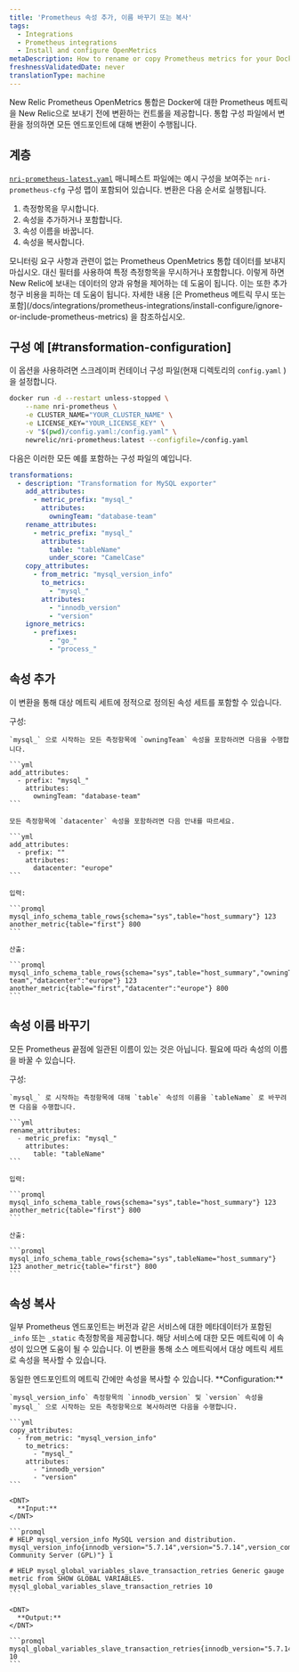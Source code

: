 ```yaml
---
title: 'Prometheus 속성 추가, 이름 바꾸기 또는 복사'
tags:
  - Integrations
  - Prometheus integrations
  - Install and configure OpenMetrics
metaDescription: How to rename or copy Prometheus metrics for your Docker integration before sending them to New Relic.
freshnessValidatedDate: never
translationType: machine
---
```


New Relic Prometheus OpenMetrics 통합은 Docker에 대한 Prometheus 메트릭을 New Relic으로 보내기 전에 변환하는 컨트롤을 제공합니다. 통합 구성 파일에서 변환을 정의하면 모든 엔드포인트에 대해 변환이 수행됩니다.

## 계층

[`nri-prometheus-latest.yaml`](https://download.newrelic.com/infrastructure_agent/integrations/kubernetes/nri-prometheus-latest.yaml) 매니페스트 파일에는 예시 구성을 보여주는 `nri-prometheus-cfg` 구성 맵이 포함되어 있습니다. 변환은 다음 순서로 실행됩니다.

1. 측정항목을 무시합니다.
2. 속성을 추가하거나 포함합니다.
3. 속성 이름을 바꿉니다.
4. 속성을 복사합니다.

<Callout variant="important">
  모니터링 요구 사항과 관련이 없는 Prometheus OpenMetrics 통합 데이터를 보내지 마십시오. 대신 필터를 사용하여 특정 측정항목을 무시하거나 포함합니다. 이렇게 하면 New Relic에 보내는 데이터의 양과 유형을 제어하는 데 도움이 됩니다. 이는 또한 추가 청구 비용을 피하는 데 도움이 됩니다. 자세한 내용 [은 Prometheus 메트릭 무시 또는 포함](/docs/integrations/prometheus-integrations/install-configure/ignore-or-include-prometheus-metrics) 을 참조하십시오.
</Callout>

## 구성 예 [#transformation-configuration]

이 옵션을 사용하려면 스크레이퍼 컨테이너 구성 파일(현재 디렉토리의 `config.yaml` )을 설정합니다.

```sh
docker run -d --restart unless-stopped \
    --name nri-prometheus \
    -e CLUSTER_NAME="YOUR_CLUSTER_NAME" \
    -e LICENSE_KEY="YOUR_LICENSE_KEY" \
    -v "$(pwd)/config.yaml:/config.yaml" \
    newrelic/nri-prometheus:latest --configfile=/config.yaml
```

다음은 이러한 모든 예를 포함하는 구성 파일의 예입니다.

```yml
transformations:
  - description: "Transformation for MySQL exporter"
    add_attributes:
      - metric_prefix: "mysql_"
        attributes:
          owningTeam: "database-team"
    rename_attributes:
      - metric_prefix: "mysql_"
        attributes:
          table: "tableName"
          under_score: "CamelCase"
    copy_attributes:
      - from_metric: "mysql_version_info"
        to_metrics:
          - "mysql_"
        attributes:
          - "innodb_version"
          - "version"
    ignore_metrics:
      - prefixes:
          - "go_"
          - "process_"
```

## 속성 추가

이 변환을 통해 대상 메트릭 세트에 정적으로 정의된 속성 세트를 포함할 수 있습니다.

<CollapserGroup>
  <Collapser id="example-copy" title="속성 추가">
    구성:

    `mysql_` 으로 시작하는 모든 측정항목에 `owningTeam` 속성을 포함하려면 다음을 수행합니다.

    ```yml
    add_attributes:
      - prefix: "mysql_"
        attributes: 
          owningTeam: "database-team"
    ```

    모든 측정항목에 `datacenter` 속성을 포함하려면 다음 안내를 따르세요.

    ```yml
    add_attributes:
      - prefix: ""
        attributes: 
          datacenter: "europe"
    ```

    입력:

    ```promql
    mysql_info_schema_table_rows{schema="sys",table="host_summary"} 123 another_metric{table="first"} 800
    ```

    산출:

    ```promql
    mysql_info_schema_table_rows{schema="sys",table="host_summary","owningTeam":"database-team","datacenter":"europe"} 123 another_metric{table="first","datacenter":"europe"} 800
    ```
  </Collapser>
</CollapserGroup>

## 속성 이름 바꾸기

모든 Prometheus 끝점에 일관된 이름이 있는 것은 아닙니다. 필요에 따라 속성의 이름을 바꿀 수 있습니다.

<CollapserGroup>
  <Collapser id="example-rename" title="속성 이름 바꾸기">
    구성:

    `mysql_` 로 시작하는 측정항목에 대해 `table` 속성의 이름을 `tableName` 로 바꾸려면 다음을 수행합니다.

    ```yml
    rename_attributes:
      - metric_prefix: "mysql_" 
        attributes:
          table: "tableName"
    ```

    입력:

    ```promql
    mysql_info_schema_table_rows{schema="sys",table="host_summary"} 123 another_metric{table="first"} 800
    ```

    산출:

    ```promql
    mysql_info_schema_table_rows{schema="sys",tableName="host_summary"} 123 another_metric{table="first"} 800
    ```
  </Collapser>
</CollapserGroup>

## 속성 복사

일부 Prometheus 엔드포인트는 버전과 같은 서비스에 대한 메타데이터가 포함된 `_info` 또는 `_static` 측정항목을 제공합니다. 해당 서비스에 대한 모든 메트릭에 이 속성이 있으면 도움이 될 수 있습니다. 이 변환을 통해 소스 메트릭에서 대상 메트릭 세트로 속성을 복사할 수 있습니다.

<Callout variant="important">
  동일한 엔드포인트의 메트릭 간에만 속성을 복사할 수 있습니다.
</Callout>

<CollapserGroup>
  <Collapser id="example-copy" title="속성 복사">
    <DNT>
      **Configuration:**
    </DNT>

    `mysql_version_info` 측정항목의 `innodb_version` 및 `version` 속성을 `mysql_` 으로 시작하는 모든 측정항목으로 복사하려면 다음을 수행합니다.

    ```yml
    copy_attributes:
      - from_metric: "mysql_version_info"
        to_metrics:
          - "mysql_" 
        attributes: 
          - "innodb_version"
          - "version"
    ```

    <DNT>
      **Input:**
    </DNT>

    ```promql
    # HELP mysql_version_info MySQL version and distribution. 
    mysql_version_info{innodb_version="5.7.14",version="5.7.14",version_comment="MySQL Community Server (GPL)"} 1

    # HELP mysql_global_variables_slave_transaction_retries Generic gauge metric from SHOW GLOBAL VARIABLES. 
    mysql_global_variables_slave_transaction_retries 10
    ```

    <DNT>
      **Output:**
    </DNT>

    ```promql
    mysql_global_variables_slave_transaction_retries{innodb_version="5.7.14",version="5.7.14"} 10
    ```
  </Collapser>
</CollapserGroup>